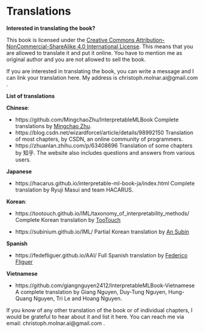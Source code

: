 # Translations {#translations}

**Interested in translating the book?**

This book is licensed under the [Creative Commons Attribution-NonCommercial-ShareAlike 4.0 International License](http://creativecommons.org/licenses/by-nc-sa/4.0/).
This means that you are allowed to translate it and put it online.
You have to mention me as original author and you are not allowed to sell the book.

If you are interested in translating the book, you can write a message and I can link your translation here.
My address is christoph.molnar.ai@gmail.com .

**List of translations**

**Chinese**:

- https://github.com/MingchaoZhu/InterpretableMLBook Complete translations by [Mingchao Zhu](https://github.com/MingchaoZhu).
- https://blog.csdn.net/wizardforcel/article/details/98992150 Translation of most chapters, by CSDN, an online community of programmers.
- https://zhuanlan.zhihu.com/p/63408696 Translation of some chapters by 知乎. The website also includes questions and answers from various users.

**Japanese**

- https://hacarus.github.io/interpretable-ml-book-ja/index.html Complete translation by Ryuji Masui and team HACARUS.

**Korean**:

- https://tootouch.github.io/IML/taxonomy_of_interpretability_methods/ Complete Korean translation by [TooTouch](https://tootouch.github.io/)

- https://subinium.github.io/IML/ Partial Korean translation by [An Subin](https://subinium.github.io/)


**Spanish**

- https://fedefliguer.github.io/AAI/ Full Spanish translation by [Federico Fliguer](https://fedefliguer.github.io/)


**Vietnamese**

- https://github.com/giangnguyen2412/InterpretableMLBook-Vietnamese A complete translation by Giang Nguyen, Duy-Tung Nguyen, Hung-Quang Nguyen, Tri Le and Hoang Nguyen.


If you know of any other translation of the book or of individual chapters, I would be grateful to hear about it and list it here.
You can reach me via email: christoph.molnar.ai@gmail.com .
